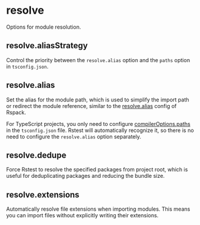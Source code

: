 
# resolve

Options for module resolution.

## resolve.aliasStrategy <RsbuildDocBadge path="/config/resolve/alias-strategy" text="resolve.aliasStrategy" />

Control the priority between the `resolve.alias` option and the `paths` option in `tsconfig.json`.

## resolve.alias <RsbuildDocBadge path="/config/resolve/alias" text="resolve.alias" />

Set the alias for the module path, which is used to simplify the import path or redirect the module reference, similar to the [resolve.alias](https://rspack.rs/config/resolve#resolvealias) config of Rspack.

For TypeScript projects, you only need to configure [compilerOptions.paths](https://www.typescriptlang.org/tsconfig/#paths) in the `tsconfig.json` file. Rstest will automatically recognize it, so there is no need to configure the `resolve.alias` option separately.

## resolve.dedupe <RsbuildDocBadge path="/config/resolve/dedupe" text="resolve.dedupe" />

Force Rstest to resolve the specified packages from project root, which is useful for deduplicating packages and reducing the bundle size.

## resolve.extensions <RsbuildDocBadge path="/config/resolve/extensions" text="resolve.extensions" />

Automatically resolve file extensions when importing modules. This means you can import files without explicitly writing their extensions.
